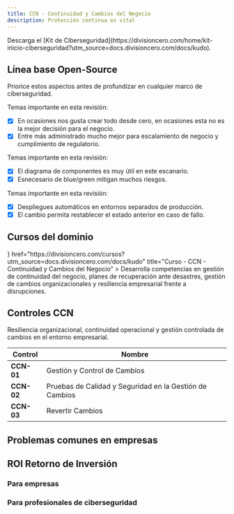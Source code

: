 ```yaml
---
title: CCN - Continuidad y Cambios del Negocio
description: Protección continua es vital
---
```



<Callout title="Quieres aprender más?">
  Descarga el [Kit de Ciberseguridad](https://divisioncero.com/home/kit-inicio-ciberseguridad?utm_source=docs.divisioncero.com/docs/kudo).
</Callout>


## Línea base Open-Source

Priorice estos aspectos antes de profundizar en cualquier marco de ciberseguridad.

<Accordions type="single">
  <Accordion title="1. Responsabilidad compartida mayormente para el CSP.">
  
  Temas importante en esta revisión:

  - [X] En ocasiones nos gusta crear todo desde cero, en ocasiones esta no es la mejor decisión para el negocio.
  - [X] Entre más administrado mucho mejor para escalamiento de negocio y cumplimiento de regulatorio.
  
  </Accordion>
</Accordions>

<Accordions type="single">
  <Accordion title="2. Identificar puntos únicos de fallta.">
  
  Temas importante en esta revisión:

  - [X] El diagrama de componentes es muy útil en este escanario.
  - [X] Esnecesario de blue/green mitigan muchos riesgos.
  
  </Accordion>
</Accordions>

<Accordions type="single">
  <Accordion title="3. Rollback definido en cada cambio a producción.">
  
  Temas importante en esta revisión:

  - [X] Despliegues automáticos en entornos separados de producción.
  - [X] El cambio permita restablecer el estado anterior en caso de fallo.
  
  </Accordion>
</Accordions>


## Cursos del dominio

<Cards>
  <Card
    icon={<GraduationCap />}
    href="https://divisioncero.com/cursos?utm_source=docs.divisioncero.com/docs/kudo"
    title="Curso - CCN - Continuidad y Cambios del Negocio"
  >
    Desarrolla competencias en gestión de continuidad del negocio, planes de recuperación ante desastres, gestión de cambios organizacionales y resiliencia empresarial frente a disrupciones.
  </Card>
</Cards>



## Controles CCN

Resiliencia organizacional, continuidad operacional y gestión controlada de cambios en el entorno empresarial.

<Accordions>
<Accordion title="3 Controles CCN">

| Control | Nombre |
|---------|--------|
| **CCN-01** | Gestión y Control de Cambios |
| **CCN-02** | Pruebas de Calidad y Seguridad en la Gestión de Cambios |
| **CCN-03** | Revertir Cambios |

</Accordion>
</Accordions>

## Problemas comunes en empresas

<Callout title="No se tiene claro que realizar en caso de una afectación." type="warning"></Callout>
<Callout title="Se quiere crear la rueda en todo, sin un dimensionamiento de lo que implica el sostenimiento, mantenimiento ni actualización constante." type="warning"></Callout>
<Callout title="Se realizar cambios y afectan constantemente a clientes." type="warning"></Callout>


## ROI Retorno de Inversión

### Para empresas

<Callout title="Identifique los puntos únicos de falta."></Callout>
<Callout title="Con entornos de prueba temporales, optimice costos."></Callout>
<Callout title="Que tu equipo de se de cuenta de los errores, no tus clientes."></Callout>

### Para profesionales de ciberseguridad

<Callout title="Implemente estrategia de despliegue blue/green." type="success"></Callout>
<Callout title="Cree entornos temporales de despliegue." type="success"></Callout>
<Callout title="Proponga e implemente cambios alineados a la estrategias del negocio." type="success"></Callout>